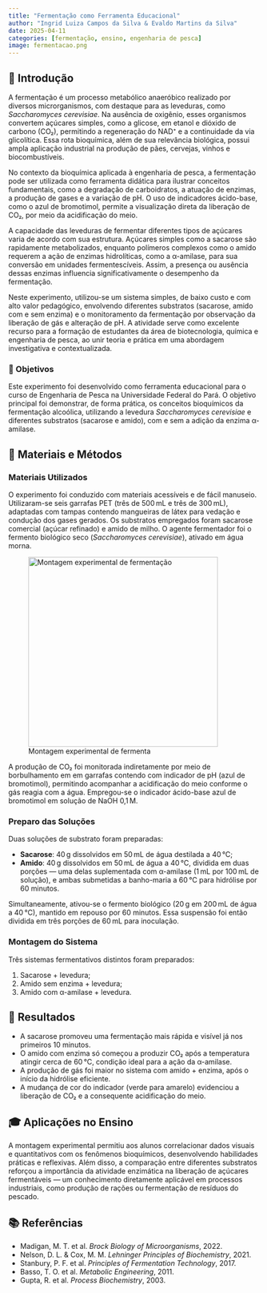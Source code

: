 ```yaml
---
title: "Fermentação como Ferramenta Educacional"
author: "Ingrid Luiza Campos da Silva & Evaldo Martins da Silva"
date: 2025-04-11
categories: [fermentação, ensino, engenharia de pesca]
image: fermentacao.png
---
```


## 📘 Introdução

A fermentação é um processo metabólico anaeróbico realizado por diversos microrganismos, com destaque para as leveduras, como *Saccharomyces cerevisiae*. Na ausência de oxigênio, esses organismos convertem açúcares simples, como a glicose, em etanol e dióxido de carbono (CO₂), permitindo a regeneração do NAD⁺ e a continuidade da via glicolítica. Essa rota bioquímica, além de sua relevância biológica, possui ampla aplicação industrial na produção de pães, cervejas, vinhos e biocombustíveis.

No contexto da bioquímica aplicada à engenharia de pesca, a fermentação pode ser utilizada como ferramenta didática para ilustrar conceitos fundamentais, como a degradação de carboidratos, a atuação de enzimas, a produção de gases e a variação de pH. O uso de indicadores ácido-base, como o azul de bromotimol, permite a visualização direta da liberação de CO₂, por meio da acidificação do meio.

A capacidade das leveduras de fermentar diferentes tipos de açúcares varia de acordo com sua estrutura. Açúcares simples como a sacarose são rapidamente metabolizados, enquanto polímeros complexos como o amido requerem a ação de enzimas hidrolíticas, como a α-amilase, para sua conversão em unidades fermentescíveis. Assim, a presença ou ausência dessas enzimas influencia significativamente o desempenho da fermentação.

Neste experimento, utilizou-se um sistema simples, de baixo custo e com alto valor pedagógico, envolvendo diferentes substratos (sacarose, amido com e sem enzima) e o monitoramento da fermentação por observação da liberação de gás e alteração de pH. A atividade serve como excelente recurso para a formação de estudantes da área de biotecnologia, química e engenharia de pesca, ao unir teoria e prática em uma abordagem investigativa e contextualizada.

###  🎯 Objetivos

Este experimento foi desenvolvido como ferramenta educacional para o curso de Engenharia de Pesca na Universidade Federal do Pará. O objetivo principal foi demonstrar, de forma prática, os conceitos bioquímicos da fermentação alcoólica, utilizando a levedura *Saccharomyces cerevisiae* e diferentes substratos (sacarose e amido), com e sem a adição da enzima α-amilase.

## 🧪 Materiais e Métodos

### Materiais Utilizados

O experimento foi conduzido com materiais acessíveis e de fácil manuseio. Utilizaram-se seis garrafas PET (três de 500 mL e três de 300 mL), adaptadas com tampas contendo mangueiras de látex para vedação e condução dos gases gerados. Os substratos empregados foram sacarose comercial (açúcar refinado) e amido de milho. O agente fermentador foi o fermento biológico seco (*Saccharomyces cerevisiae*), ativado em água morna.

![Montagem experimental de fermenta](fermentacao.png){alt="Montagem experimental de fermentação" width="379"}

A produção de CO₂ foi monitorada indiretamente por meio de borbulhamento em em garrafas contendo com indicador de pH (azul de bromotimol), permitindo acompanhar a acidificação do meio conforme o gás reagia com a água. Empregou-se o indicador ácido-base azul de bromotimol em solução de NaOH 0,1 M.

### Preparo das Soluções

Duas soluções de substrato foram preparadas:

-   **Sacarose**: 40 g dissolvidos em 50 mL de água destilada a 40 °C;
-   **Amido**: 40 g dissolvidos em 50 mL de água a 40 °C, dividida em duas porções — uma delas suplementada com α-amilase (1 mL por 100 mL de solução), e ambas submetidas a banho-maria a 60 °C para hidrólise por 60 minutos.

Simultaneamente, ativou-se o fermento biológico (20 g em 200 mL de água a 40 °C), mantido em repouso por 60 minutos. Essa suspensão foi então dividida em três porções de 60 mL para inoculação.

### Montagem do Sistema

Três sistemas fermentativos distintos foram preparados:

1.  Sacarose + levedura;
2.  Amido sem enzima + levedura;
3.  Amido com α-amilase + levedura.

## 🔬 Resultados

-   A sacarose promoveu uma fermentação mais rápida e visível já nos primeiros 10 minutos.
-   O amido com enzima só começou a produzir CO₂ após a temperatura atingir cerca de 60 °C, condição ideal para a ação da α-amilase.
-   A produção de gás foi maior no sistema com amido + enzima, após o início da hidrólise eficiente.
-   A mudança de cor do indicador (verde para amarelo) evidenciou a liberação de CO₂ e a consequente acidificação do meio.

## 🎓 Aplicações no Ensino

A montagem experimental permitiu aos alunos correlacionar dados visuais e quantitativos com os fenômenos bioquímicos, desenvolvendo habilidades práticas e reflexivas. Além disso, a comparação entre diferentes substratos reforçou a importância da atividade enzimática na liberação de açúcares fermentáveis — um conhecimento diretamente aplicável em processos industriais, como produção de rações ou fermentação de resíduos do pescado.

## 📚 Referências

-   Madigan, M. T. et al. *Brock Biology of Microorganisms*, 2022.
-   Nelson, D. L. & Cox, M. M. *Lehninger Principles of Biochemistry*, 2021.
-   Stanbury, P. F. et al. *Principles of Fermentation Technology*, 2017.
-   Basso, T. O. et al. *Metabolic Engineering*, 2011.
-   Gupta, R. et al. *Process Biochemistry*, 2003.
